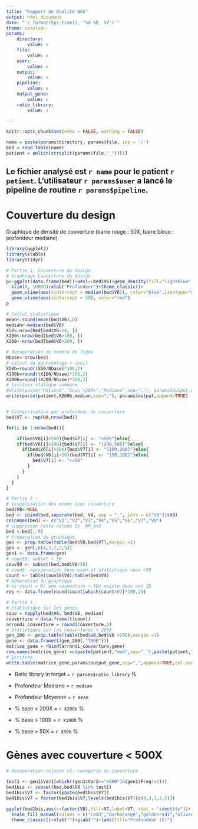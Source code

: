 ```yaml
---
title: "Rapport de Qualité NGS"
output: html_document
date: "`r format(Sys.time(), '%d %B, %Y')`"
theme: cerulean
params:
    directory:
        value: x
    file:
        value: x
    user:
        value: x
    output:
        value: x
    pipeline:
        value: x
    output_gene:
        value: x
    ratio_library:
        value: x

---
```



```r
knitr::opts_chunk$set(echo = FALSE, warning = FALSE)
```


```r
name = paste(params$directory, params$file, sep = '/')
bed = read.table(name) 
patient = unlist(strsplit(params$file,"_"))[1]
```
## Le fichier analysé est `r name` pour le patient `r patient`. L'utilisateur `r params$user` a lancé le pipeline de routine `r params$pipeline`.


# Couverture du design

Graphique de densité de couverture (barre rouge : 50X, barre bleue : profondeur mediane)
```r

library(ggplot2)
library(xtable)
library(tidyr)

# Partie 1: Couverture du design
# Graphique Couverture du design
p<-ggplot(data.frame(bed))+aes(x=bed$V6)+geom_density(fill="lightblue",color="darkblue", alpha=0.4)+
  xlim(0, 10000)+xlab("Profondeur")+theme_classic()+
  geom_vline(aes(xintercept = median(bed$V6)), color="blue",linetype="dashed")+
  geom_vline(aes(xintercept = 50), color="red")
p

# Calcul statistique
mean<-round(mean(bed$V6),0)
median<-median(bed$V6)
X50<-nrow(bed[bed$V6>50, ])
X100<-nrow(bed[bed$V6>100, ])
X200<-nrow(bed[bed$V6>200, ])

# Recuperation du nombre de ligne
Nbase<-nrow(bed)
# Calcul du pourcentage > seuil
X50b=round((X50/Nbase)*100,2)
X100b=round((X100/Nbase)*100,2)
X200b=round((X200/Nbase)*100,2)
# Ecriture statique commune
#write(paste("Patient","Couv >200x","Mediane",sep=";"), params$output,append=TRUE)
write(paste(patient,X200b,median,sep=";"), params$output,append=TRUE)


# Categorisation par profondeur de couverture
bed$V7 <- rep(NA,nrow(bed))

for(i in 1:nrow(bed)){

	if(bed$V6[i]>500){bed$V7[i] <- ">500"}else{
    if(bed$V6[i]>200){bed$V7[i] <- "]200,500]"}else{
      if(bed$V6[i]>100){bed$V7[i] <- "]100,200]"}else{
        if(bed$V6[i]>50){bed$V7[i] <- "]50,100]"}else{
          bed$V7[i] <- "<=50"
        }
      }
    }
  }
}

# Partie 2 : 
# Visualisation des exons avec couverture
bed$V8<-NULL
bed <- cbind(bed,separate(bed, V4, sep = "_", into = c("V8"))$V8)
colnames(bed) <- c("V1","V2","V3","V4","V5","V6","V7","V8")
# suppresion reste column Ex _NM_ex3
bed <-bed[,-9]
# Preparation du graphique
gen <- prop.table(table(bed$V8,bed$V7),margin =1)
gen <- gen[,c(4,3,1,2,5)]
gen1 <- data.frame(gen)
# couv50: subset < 50 
couv50 <- subset(bed,bed$V6<50)
# count: recuperation Gene-exon et statistique ceux <50
count <- table(couv50$V4)/table(bed$V4) 
# Generation du graphique
# si count > 0: une couverture < 50x existe dans cet ID 
res <- data.frame(round(count[which(count>0)]*100,2))

# Partie 3 :
# Statistique sur les genes
couv = tapply(bed$V6, bed$V8, median)
couverture = data.frame(t(couv))
arrondi_couverture = round(couverture,0)
# Statistques sur les couvertures > 200X 
gen_200 <- prop.table(table(bed$V8,bed$V6 >200),margin =1)
gene <- data.frame(t(gen_200[,"TRUE"]))
matrice_gene = rbind(arrondi_couverture,gene)
row.names(matrice_gene) =c(paste(patient,"med",sep="_"),paste(patient,">200",sep="_"))
# Ecriture 
write.table(matrice_gene,params$output_gene,sep=",",append=TRUE,col.names=FALSE)

```



* Ratio library in target = `r params$ratio_library` %

* Profondeur Mediane = `r median`

* Profondeur Moyenne = `r mean`

* % base > 200X = `r X200b` %

* % base > 100X = `r X100b` %

* % base > 50X = `r X50b` %



#  Gènes avec couverture < 500X
```r
# Recuperation colonne v7: categorie de couverture
 
test1 <- gen1$Var1[which((gen1$Var2==">500")&(gen1$Freq!=1))]
bed1bis <- subset(bed,bed$V8 %in% test1)
bed1bis$V7 <- factor(paste(bed1bis$V7))
bed1bis$V7 = factor(bed1bis$V7,levels(bed1bis$V7)[c(4,3,1,2,5)])

ggplot(bed1bis,aes(x=factor(V8),fill=V7,label=V7, stat = "identity"))+ geom_bar(position="fill",width=.5) +
  scale_fill_manual(values = c("red3","darkorange","goldenrod1","olivedrab1","limegreen"))+coord_flip()+
  theme_classic()+xlab("")+ylab("")+labs(fill="Profondeur (X)")

```




